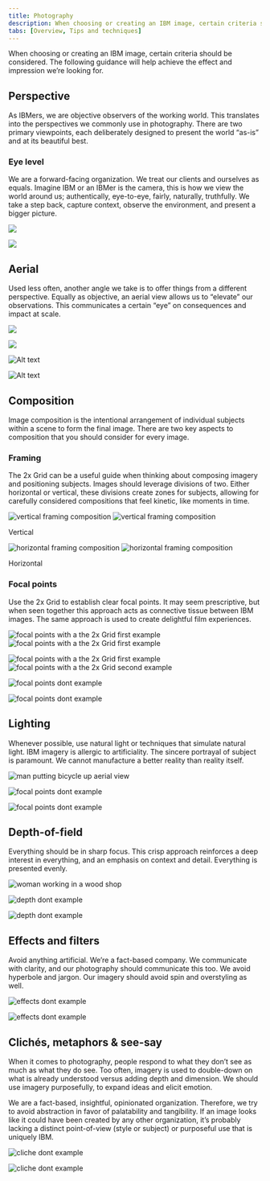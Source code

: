 ```yaml
---
title: Photography
description: When choosing or creating an IBM image, certain criteria should be considered. This guidance will help achieve the impression we’re looking for.
tabs: [Overview, Tips and techniques]
---
```


<PageDescription>

When choosing or creating an IBM image, certain criteria should be considered.
The following guidance will help achieve the effect and impression we’re
looking for.

</PageDescription>

## Perspective

As IBMers, we are objective observers of the working world. This translates into the perspectives we commonly use in photography. There are two primary viewpoints, each deliberately designed to present the world “as-is” and at its beautiful best.

### Eye level

We are a forward-facing organization. We treat our clients and ourselves as equals. Imagine IBM or an IBMer is the camera, this is how we view the world around us; authentically, eye-to-eye, fairly, naturally, truthfully. We take a step back, capture context, observe the environment, and present a bigger picture.

<Row>

<Column colMd={4} colLg={6}>

![](./images/tips-and-techniques/eye-level-1.jpg)

</Column>
<Column colMd={4} colLg={6}>

![](./images/tips-and-techniques/eye-level-2.jpg)

</Column>

</Row>

## Aerial

Used less often, another angle we take is to offer things from a different perspective. Equally as objective, an aerial view allows us to “elevate” our observations. This communicates a certain “eye” on consequences and impact at scale.

<Row>

<Column colMd={4} colLg={6}>

![](./images/tips-and-techniques/aerial-1.jpg)

</Column>
<Column colMd={4} colLg={6}>

![](./images/tips-and-techniques/aerial-2.jpg)

</Column>

</Row>

<Row>
<Column colMd={3} colLg={4}>
<DoDontExample type="dont" caption="Avoid forced perspectives that attempt to add interest to uninteresting subjects">

![Alt text](images/tips-and-techniques/aerial-dont-1.jpg)

</DoDontExample>
</Column>
<Column colMd={3} colLg={4}>
<DoDontExample type="dont" caption="Avoid perspectives that are neither overhead or at natural eye-level">

![Alt text](images/tips-and-techniques/aerial-dont-2.jpg)

</DoDontExample>
</Column>

</Row>

## Composition

Image composition is the intentional arrangement of individual subjects within a scene to form the final image. There are two key aspects to composition that you should consider for every image.

### Framing

The 2x Grid can be a useful guide when thinking about composing imagery and positioning subjects. Images should leverage divisions of two. Either horizontal or vertical, these divisions create zones for subjects, allowing for carefully considered compositions that feel kinetic, like moments in time.

<ArtDirection>

![vertical framing composition](./images/tips-and-techniques/framing-mobile-1.jpg)
![vertical framing composition](./images/tips-and-techniques/framing-1.jpg)

</ArtDirection>

<Caption>Vertical</Caption>

<ArtDirection>

![horizontal framing composition](./images/tips-and-techniques/framing-mobile-2.jpg)
![horizontal framing composition](./images/tips-and-techniques/framing-2.jpg)

</ArtDirection>

<Caption>Horizontal</Caption>

### Focal points

Use the 2x Grid to establish clear focal points. It may seem prescriptive, but when seen together this approach acts as connective tissue between IBM images. The same approach is used to create delightful film experiences.

<ArtDirection>

![focal points with a the 2x Grid first example](./images/tips-and-techniques/focal-mobile-1.jpg)
![focal points with a the 2x Grid first example](./images/tips-and-techniques/focal-1.jpg)

</ArtDirection>

<ArtDirection>

![focal points with a the 2x Grid first example](./images/tips-and-techniques/focal-mobile-2.jpg)
![focal points with a the 2x Grid second example](./images/tips-and-techniques/focal-2.jpg)

</ArtDirection>

<Row>
<Column colMd={3} colLg={4}>

<DoDontExample
  type="dont"
  caption="Avoid having no center of interest and drawing attention to an empty center">

![focal points dont example](./images/tips-and-techniques/focal-dont-1.jpg)

</DoDontExample>

</Column>

<Column colMd={3} colLg={4}>

<DoDontExample
  type="dont"
  caption="Avoid conflicting focal points and no clear alignments to a grid">

![focal points dont example](./images/tips-and-techniques/focal-dont-2.jpg)

</DoDontExample>

</Column>
</Row>

## Lighting

Whenever possible, use natural light or techniques that simulate natural light. IBM imagery is allergic to artificiality. The sincere portrayal of subject is paramount. We cannot manufacture a better reality than reality itself.

![man putting bicycle up aerial view](./images/tips-and-techniques/light-1.jpg)

<Row>
<Column colMd={3} colLg={4}>

<DoDontExample
  type="dont"
  caption="Avoid overly warm, glowing, or “golden hour” photographs">

![focal points dont example](./images/tips-and-techniques/light-dont-1.jpg)

</DoDontExample>

</Column>

<Column colMd={3} colLg={4}>

<DoDontExample
  type="dont"
  caption="Avoid color washes and grading">

![focal points dont example](./images/tips-and-techniques/light-dont-2.jpg)

</DoDontExample>

</Column>
</Row>

## Depth-of-field

Everything should be in sharp focus. This crisp approach reinforces a deep interest in everything, and an emphasis on context and detail. Everything is presented evenly.

![woman working in a wood shop](./images/tips-and-techniques/depth-1.jpg)

<Row>
<Column colMd={3} colLg={4}>

<DoDontExample
  type="dont"
  caption="Avoid images with soft focus">

![depth dont example](./images/tips-and-techniques/depth-dont-1.jpg)

</DoDontExample>

</Column>

<Column colMd={3} colLg={4}>

<DoDontExample
  type="dont"
  caption="Avoid images that fall off focus too quickly">

![depth dont example](./images/tips-and-techniques/depth-dont-2.jpg)

</DoDontExample>

</Column>
</Row>

## Effects and filters

Avoid anything artificial. We’re a fact-based company. We communicate with clarity, and our photography should communicate this too. We avoid hyperbole and jargon. Our imagery should avoid spin and overstyling as well.

<Row>
<Column colMd={3} colLg={4}>

<DoDontExample
  type="dont"
  caption="Avoid images with added glare or elements that have been clearly added via photoshop">

![effects dont example](./images/tips-and-techniques/effects-dont-1.jpg)

</DoDontExample>

</Column>

<Column colMd={3} colLg={4}>

<DoDontExample
  type="dont"
  caption="Avoid images that have color or image overlays">

![effects dont example](./images/tips-and-techniques/effects-dont-2.jpg)

</DoDontExample>

</Column>
</Row>

## Clichés, metaphors & see-say

When it comes to photography, people respond to what they don’t see as much as what they do see. Too often, imagery is used to double-down on what is already understood versus adding depth and dimension. We should use imagery purposefully, to expand ideas and elicit emotion.

We are a fact-based, insightful, opinionated organization. Therefore, we try to avoid abstraction in favor of palatability and tangibility. If an image looks like it could have been created by any other organization, it’s probably lacking a distinct point-of-view (style or subject) or purposeful use that is uniquely IBM.

<Row>
<Column colMd={3} colLg={4}>

<DoDontExample
  type="dont"
  caption="Avoid cliché images that attempt to loosely represent a concept while not portraying the real world at work">

![cliche dont example](./images/tips-and-techniques/cliche-dont-1.jpg)

</DoDontExample>

</Column>

<Column colMd={3} colLg={4}>

<DoDontExample
  type="dont"
  caption="Avoid images that are both unrealistic and common">

![cliche dont example](./images/tips-and-techniques/cliche-dont-2.jpg)

</DoDontExample>

</Column>
</Row>
